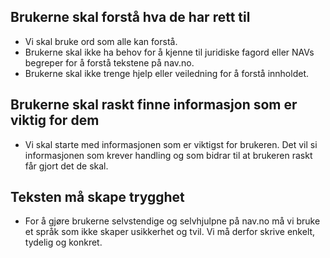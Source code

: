## Brukerne skal forstå hva de har rett til

- Vi skal bruke ord som alle kan forstå.
- Brukerne skal ikke ha behov for å kjenne til juridiske fagord eller NAVs begreper for å forstå tekstene på nav.no.
- Brukerne skal ikke trenge hjelp eller veiledning for å forstå innholdet.

## Brukerne skal raskt finne informasjon som er viktig for dem

- Vi skal starte med informasjonen som er viktigst for brukeren. Det vil si informasjonen som krever handling og som bidrar til at brukeren raskt får gjort det de skal.

## Teksten må skape trygghet

- For å gjøre brukerne selvstendige og selvhjulpne på nav.no må vi bruke et språk som ikke skaper usikkerhet og tvil. Vi må derfor skrive enkelt, tydelig og konkret.
